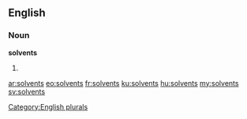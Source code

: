 ==English==

===Noun===
'''solvents'''

# {{plural of|[[solvent]]}}

[[Category:English plurals]]

[[ar:solvents]]
[[eo:solvents]]
[[fr:solvents]]
[[ku:solvents]]
[[hu:solvents]]
[[my:solvents]]
[[sv:solvents]]